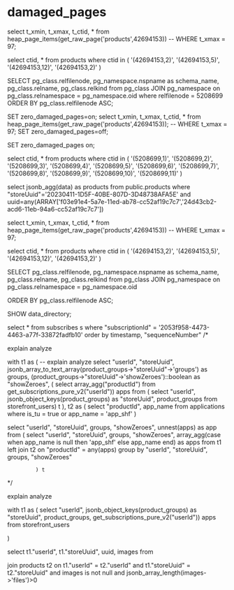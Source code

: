 # damaged_pages

select t_xmin, t_xmax, t_ctid, * from heap_page_items(get_raw_page('products',42694153)) -- WHERE t_xmax = 97;

select ctid, * from products where
ctid in (
'(42694153,2)',
'(42694153,5)',
'(42694153,12)',
'(42694153,2)'
)




SELECT pg_class.relfilenode, pg_namespace.nspname as schema_name, pg_class.relname, pg_class.relkind
from pg_class
JOIN pg_namespace on pg_class.relnamespace = pg_namespace.oid
where relfilenode = 5208699
ORDER BY pg_class.relfilenode ASC;

SET zero_damaged_pages=on;
select t_xmin, t_xmax, t_ctid, * from heap_page_items(get_raw_page('products',42694153)); -- WHERE t_xmax = 97;
SET zero_damaged_pages=off;


SET zero_damaged_pages on;


select ctid, * from products where
ctid in (
'(5208699,1)',
'(5208699,2)',
'(5208699,3)',
'(5208699,4)',
'(5208699,5)',
'(5208699,6)',
'(5208699,7)',
'(5208699,8)',
'(5208699,9)',
'(5208699,10)',
'(5208699,11)'
)




select jsonb_agg(data) as products from public.products where "storeUuid"='20230411-1D5F-40BE-807D-3D48738AFA5E' and uuid=any(ARRAY['f03e91e4-5a7e-11ed-ab78-cc52af19c7c7','24d43cb2-acd6-11eb-94a6-cc52af19c7c7'])


select t_xmin, t_xmax, t_ctid, * from heap_page_items(get_raw_page('products',42694153)) -- WHERE t_xmax = 97;


select ctid, * from products where
ctid in (
'(42694153,2)',
'(42694153,5)',
'(42694153,12)',
'(42694153,2)'
)



SELECT pg_class.relfilenode, pg_namespace.nspname as schema_name, pg_class.relname, pg_class.relkind
from pg_class
JOIN pg_namespace on pg_class.relnamespace = pg_namespace.oid

ORDER BY pg_class.relfilenode ASC;


SHOW data_directory;

select * from subscribes s where "subscriptionId" = '2053f958-4473-4463-a77f-33872fadfb10' order by timestamp, "sequenceNumber"
/*

explain analyze

with t1 as (
-- explain analyze
select
"userId",
"storeUuid",
jsonb_array_to_text_array(product_groups->"storeUuid"->'groups') as groups,
(product_groups->"storeUuid"->'showZeroes')::boolean as "showZeroes",
(
select
array_agg("productId")
from
get_subscriptions_pure_v2("userId")) apps
from
(
select
"userId",
jsonb_object_keys(product_groups) as "storeUuid",
product_groups
from
storefront_users) t
),
t2 as (
select
"productId",
app_name
from
applications
where
is_tu = true
or app_name = 'app_shf'
)


select
"userId",
"storeUuid",
groups,
"showZeroes",
unnest(apps) as app
from
(
select
"userId",
"storeUuid",
groups,
"showZeroes",
array_agg(case
when app_name is null then 'app_shf'
else app_name
end) as apps
from  t1
left join t2 on
"productId" = any(apps)
group by
"userId",
"storeUuid",
groups,
"showZeroes"

             ) t

*/


explain analyze



with t1 as (
select
"userId",
jsonb_object_keys(product_groups) as "storeUuid",
product_groups,
get_subscriptions_pure_v2("userId")) apps
from
storefront_users

)

select
t1."userId",
t1."storeUuid",
uuid,
images
from

join products t2 on
t1."userId" = t2."userId"
and t1."storeUuid" = t2."storeUuid"
and images is not null
and jsonb_array_length(images->'files')>0
